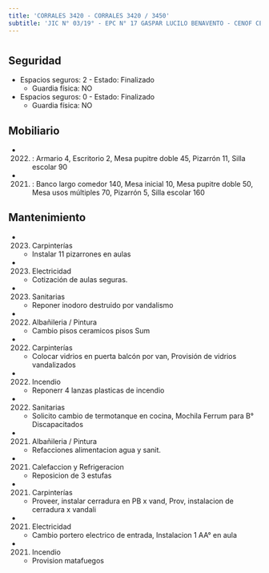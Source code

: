 ```yaml
---
title: 'CORRALES 3420 - CORRALES 3420 / 3450'
subtitle: 'JIC N° 03/19° - EPC N° 17 GASPAR LUCILO BENAVENTO - CENOF CENTRO CORRALES - PI BICHITO DE LUZ - EPC N° 18 SAN JUAN BAUTISTA DE LA SALLE - EPA N° 18 SAN JUAN BAUTISTA DE LA SALLE - JII N° 07/19° - CAIYJ CLUB DE JOVENES SOLDATI'
---
```


#


## Seguridad

*  Espacios seguros: 2 - Estado: Finalizado 
    + Guardia física: NO

*  Espacios seguros: 0 - Estado: Finalizado 
    + Guardia física: NO





## Mobiliario

*  (2022) : Armario 4, Escritorio 2, Mesa pupitre doble 45, Pizarrón 11, Silla escolar 90 

*  (2021) : Banco largo comedor 140, Mesa inicial 10, Mesa pupitre doble 50, Mesa usos múltiples 70, Pizarrón 5, Silla escolar 160 





## Mantenimiento

*  (2023) Carpinterías 
    + Instalar 11 pizarrones en aulas

*  (2023) Electricidad 
    + Cotización de aulas seguras.

*  (2023) Sanitarias 
    + Reponer inodoro destruido por vandalismo

*  (2022) Albañileria / Pintura 
    + Cambio pisos ceramicos pisos Sum

*  (2022) Carpinterías 
    + Colocar vidrios en puerta balcón por van, Provisión de vidrios vandalizados

*  (2022) Incendio 
    + Reponerr 4 lanzas plasticas de incendio

*  (2022) Sanitarias 
    + Solicito cambio de termotanque en cocina, Mochila Ferrum para B° Discapacitados

*  (2021) Albañileria / Pintura 
    + Refacciones alimentacion agua y sanit.

*  (2021) Calefaccion y Refrigeracion 
    + Reposicion de 3 estufas

*  (2021) Carpinterías 
    + Proveer, instalar cerradura en PB x vand, Prov, instalacion de cerradura x vandali

*  (2021) Electricidad 
    + Cambio portero electrico de entrada, Instalacion 1 AA° en aula

*  (2021) Incendio 
    + Provision matafuegos



